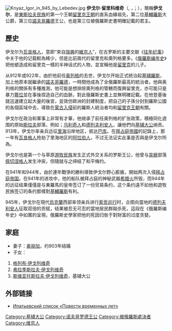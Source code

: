 {{unreferenced|time=2018-07-25T04:48:41+00:00}}
[[File:Knyaz_Igor_in_945_by_Lebedev.jpg|thumb]]
'''伊戈尔·留里科维奇'''（{{lang-uk|Ігор Рюрикович}}, {{lang-ru|Игорь Рюрикович}}，{{Lang-sv|Ingvar}}；{{bd||约877年|945年||catIdx=I}}），簡稱'''伊戈尔'''，是[[東斯拉夫民族|東斯拉夫民族]]的第一个王朝[[留里克王朝|留里克王朝]]的直系血緣祖先，第二位[[基輔羅斯|基輔羅斯]]大公爵，第三位[[諾夫哥羅德|諾夫哥羅德]]王公，也是第三位被俄羅斯史書明確記載的君主。

==歷史==
伊戈尔为[[瓦良格人|瓦良格人]]，意即“來自[[瑞典|瑞典]]的[[維京人|維京人]]”，在古罗斯的主要文献《[[往年纪事|往年纪事]]》中关于他的记载較為稀少，但是比前兩代的留里克和奧列格要多。《[[俄羅斯编年史|俄羅斯编年史]]》把他塑造成和留里克一樣的半神话式的人物，並宣稱他是[[留里克|留里克]]的儿子。

从912年或922年，由於他前任[[奥列格|奥列格]]的去世，伊戈尔开始正式统治起[[基辅羅斯|基辅羅斯]]，加上他原本就繼承的[[諾夫哥羅德|諾夫哥羅德]]，一時間他成為了全俄羅斯最高的統治者。他與奥列格的關係有多種推測，他可能是想排除奧列格的管轄而復興留里克，亦可能只是暴力[[篡位|篡位]]並在事後捏造自己的血脈，對此俄羅斯史書上並無明確記載。在他登基後就迅速建立起大量的後宮，並效仿歐洲的封建制度，把自己的子孫分封到羅斯公國的各個區域中去，導致在[[蒙古入侵|蒙古入侵]]前的羅斯人統治者均和[[留里克王朝|留里克王朝]]有關。

伊戈尔在政治和軍事上非常有才華，他继承了前任奥列格的扩张政策，積極同化週围的原始[[斯拉夫人|斯拉夫]]部落，例如；[[乌利奇人|乌利奇人]]和[[德列夫利安人|德列夫利安人]]，讓他們向[[基辅大公|基辅大公]]纳贡。913年，伊戈尔率亲兵远征[[里海|里海]]沿岸地区，抵达[[巴库|巴库]]。在[[拜占庭帝國|拜占庭帝國]]的記錄上，那一年有[[瓦良格人|瓦良格人]]抢劫了里海地区的[[阿拉伯人|阿拉伯人]]，不过无法证实此事是否與是伊戈尔所為。

伊戈尔也是第一个与草原[[游牧民族|游牧民族]]发生正式外交关系的罗斯王公，他曾与[[突厥|突厥]]部落[[佩切涅格人|佩切涅格人]]发生冲突，但隨就与之缔结了和平條约。

在941年和944年，由於連年戰爭的勝利導致伊戈尔野心膨脹，開始两次入侵[[拜占庭帝国|拜占庭帝国]]。在941年的进攻中，他的船队被拜占庭的神秘武器[[希腊火|希腊火]]所毁，而944年的远征结果僅僅是与東羅馬的皇帝签订了一份贸易条约，这个条约遠不如他和遊牧民族签订的条约那樣對[[基輔羅斯|基輔羅斯]]有利。

945年，伊戈尔在現代[[烏克蘭|烏克蘭]]西部率领亲兵进行[[索贡巡行|索贡巡行]]时，企图向當地的[[德列夫利安人|德列夫利安人]]征取双倍的贡赋，结果被忍无可忍的當地居民群毆杀死，這段在《俄羅斯编年史》中如實的呈現，俄羅斯史學家把他的死因归咎于對財富的过度贪婪。

== 家庭 ==
* 妻子：[[奥丽加|奥丽加]]，约903年结婚
* 子女：
# [[格列布·伊戈列维奇|格列布·伊戈列维奇]]
# [[弗拉季斯拉夫·伊戈列维奇|弗拉季斯拉夫·伊戈列维奇]]
# [[斯维亚托斯拉夫一世·伊戈列维奇|斯维亚托斯拉夫·伊戈列维奇]]，基辅大公

== 外部链接 ==
* [http://litopys.org.ua/ipatlet/ipat02.htm Ипатьевский список «Повести временных лет»] {{Wayback|url=http://litopys.org.ua/ipatlet/ipat02.htm |date=20090905021239 }}

{{s-start}}
{{s-hou|[[留里克王朝|留里克王朝]]||约877年||945年}}
{{s-reg}}
{{s-bef|before=[[奧列格|奧列格]]|rows=2}}
{{s-ttl|title=[[諾夫哥羅德統治者列表|諾夫哥羅德王公]]|years=912年或922年–945年}}
{{s-aft|after=[[斯維亞托斯拉夫·伊戈列維奇|斯維亞托斯拉夫·伊戈列維奇]]<BR><BR>[[奧麗加|奧麗加]](攝政)|rows=2}}
{{s-ttl|title=[[基輔大公|基輔大公]]|years=912或922年–945年}}
{{s-end}}
{{羅斯國家元首}}
{{Authority control}}
[[Category:基辅大公|Category:基辅大公]]
[[Category:诺夫哥罗德王公|Category:诺夫哥罗德王公]]
[[Category:被俄羅斯處決者|Category:被俄羅斯處決者]]
[[Category:维京人|Category:维京人]]
